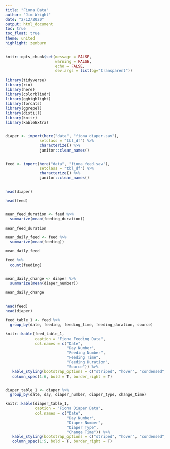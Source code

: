 ```yaml
---
title: "Fiona Data"
author: "Jim Wright"
date: "2/12/2020"
output: html_document
toc: true
toc_float: true 
theme: united 
highlight: zenburn 
---
```


```r
knitr::opts_chunk$set(message = FALSE,
                      warning = FALSE,
                      echo = FALSE,
                      dev.args = list(bg="transparent"))

library(tidyverse)
library(rio)
library(here)
library(colorblindr)
library(gghighlight)
library(forcats)
library(ggrepel)
library(distill)
library(knitr)
library(kableExtra)


diaper <- import(here("data", "fiona_diaper.sav"),
               setclass = "tbl_df") %>% 
               characterize() %>% 
               janitor::clean_names() 


feed <- import(here("data", "fiona_feed.sav"),
               setclass = "tbl_df") %>% 
               characterize() %>% 
               janitor::clean_names() 



```


```r
head(diaper)

head(feed)


mean_feed_duration <- feed %>% 
  summarize(mean(feeding_duration))

mean_feed_duration

mean_daily_feed <- feed %>% 
  summarize(mean(feeding))

mean_daily_feed

feed %>% 
  count(feeding)


mean_daily_change <- diaper %>% 
  summarize(mean(diaper_number))

mean_daily_change
  
```


```r
head(feed)
head(diaper)

feed_table_1 <- feed %>% 
  group_by(date, feeding, feeding_time, feeding_duration, source)

knitr::kable(feed_table_1, 
             caption = "Fiona Feeding Data",
             col.names = c("Date",
                           "Day Number",
                           "Feeding Number",
                           "Feeding Time",
                           "Feeding Duration",
                           "Source")) %>% 
   kable_styling(bootstrap_options = c("striped", "hover", "condensed", "responsive")) %>% 
   column_spec(1:6, bold = T, border_right = T)


diaper_table_1 <- diaper %>% 
  group_by(date, day, diaper_number, diaper_type, change_time)

knitr::kable(diaper_table_1, 
             caption = "Fiona Diaper Data",
             col.names = c("Date",
                           "Day Number",
                           "Diaper Number",
                           "Diaper Type",
                           "Change Time")) %>% 
   kable_styling(bootstrap_options = c("striped", "hover", "condensed", "responsive")) %>% 
   column_spec(1:5, bold = T, border_right = T)


```